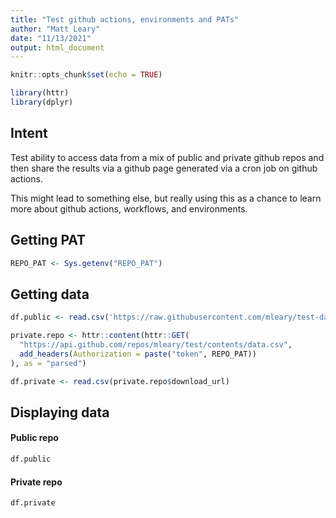 ```yaml
---
title: "Test github actions, environments and PATs"
author: "Matt Leary"
date: "11/13/2021"
output: html_document
---
```


```r
knitr::opts_chunk$set(echo = TRUE)

library(httr)
library(dplyr)

```

## Intent

Test ability to access data from a mix of public and private github repos and then
share the results via a github page generated via a cron job on github actions.

This might lead to something else, but really using this as a chance to learn
more about github actions, workflows, and environments. 

## Getting PAT 

```r
REPO_PAT <- Sys.getenv("REPO_PAT")
```

## Getting data

```r


df.public <- read.csv('https://raw.githubusercontent.com/mleary/test-data/main/data.csv')

private.repo <- httr::content(httr::GET(
  "https://api.github.com/repos/mleary/test/contents/data.csv",
  add_headers(Authorization = paste("token", REPO_PAT))
), as = "parsed")

df.private <- read.csv(private.repo$download_url)
```

## Displaying data

#### Public repo

```r
df.public
```

#### Private repo

```r
df.private
```


